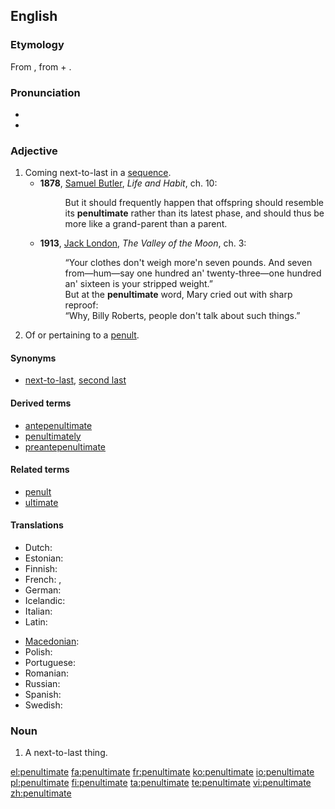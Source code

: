 {{was wotd|2006|November|29}}
==English==

===Etymology===
From {{etyl|la}} {{term|paenultimus}}, from {{term|paene||almost}} + {{term|ultimus||last}}.

===Pronunciation===
* {{IPA|/pɪ'nʌltɪmət/}}
* {{audio|en-us-penultimate.ogg|Audio (US)}}

===Adjective===
{{en-adj|-}}

# Coming next-to-last in a [[sequence]].
#* '''1878''', [[w:Samuel Butler (novelist)|Samuel Butler]], ''Life and Habit'', ch. 10:
#*: But it should frequently happen that offspring should resemble its '''penultimate''' rather than its latest phase, and should thus be more like a grand-parent than a parent.
#* '''1913''', [[w:Jack London|Jack London]], ''The Valley of the Moon'', ch. 3:
#*: “Your clothes don't weigh more'n seven pounds. And seven from—hum—say one hundred an' twenty-three—one hundred an' sixteen is your stripped weight.”
#*: But at the '''penultimate''' word, Mary cried out with sharp reproof:
#*:“Why, Billy Roberts, people don't talk about such things.”
# {{linguistics}} Of or pertaining to a [[penult]].

====Synonyms====
* {{sense|the next-to-last}} [[next-to-last]], [[second last]]

====Derived terms====
* [[antepenultimate]]
* [[penultimately]]
* [[preantepenultimate]]

====Related terms====
* [[penult]]
* [[ultimate]]

====Translations====
{{trans-top|the next-to-last in a sequence}}
* Dutch: {{t-|nl|voorlaatste}}
* Estonian: {{t|et|eelviimane}}
* Finnish: {{t|fi|toiseksi viimeinen}}
* French: {{t+|fr|avant-dernier}}, {{t+|fr|pénultième}}
* German: {{t-|de|vorletzt}}
* Icelandic: {{t|is|næstsíðastur}}
* Italian: {{t-|it|penultimo}}
* Latin: {{t-|la|paenultimus}}
{{trans-mid}}
* [[Macedonian]]: {{t|mk|претпоследен|m|tr=pretpósleden}}
* Polish: {{t+|pl|przedostatni}}
* Portuguese: {{t+|pt|penúltimo}}
* Romanian: {{t|ro|penultim}}
* Russian: {{t+|ru|предпоследний|tr=pr'edposl'édnij}}
* Spanish: {{t+|es|penúltimo}}
* Swedish: {{t-|sv|näst sist}}
{{trans-bottom}}

===Noun===
{{en-noun}}

# A next-to-last thing.

[[el:penultimate]]
[[fa:penultimate]]
[[fr:penultimate]]
[[ko:penultimate]]
[[io:penultimate]]
[[pl:penultimate]]
[[fi:penultimate]]
[[ta:penultimate]]
[[te:penultimate]]
[[vi:penultimate]]
[[zh:penultimate]]